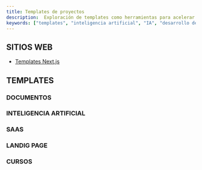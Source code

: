 ```yaml
---
title: Templates de proyectos
description:  Exploración de templates como herramientas para acelerar el desarrollo de aplicaciones de IA, incluyendo tipos, beneficios y ejemplos de uso.
keywords: ["templates", "inteligencia artificial", "IA", "desarrollo de software", "machine learning", "deep learning", "automatización", "productividad", "ejemplos de código", "buenas prácticas"]
---
```


## SITIOS WEB

* [Templates Next.js](https://vercel.com/templates/next.js?utm_source=next-site&utm_medium=navbar&utm_campaign=next_site_nav_templates)

## TEMPLATES

### DOCUMENTOS

<CardGrid>
  <Card
    subtitle="Document"
    title="Rubix Documents (Next.js)"
    description="Este kit de inicio de documentos sirve como una base flexible y escalable para crear sitios web de documentación o proyectos basados ​​en contenido."
    href="/docs/dev-templates/rubix-documents"
    external={true}
  />
  <Card
    subtitle="Document/IA"
    title="OpenAI Doc Search Starter (Next.js)"
    description="Plantilla para crear su propia búsqueda de documentos personalizada en estilo ChatGPT impulsada por Next.js, OpenAI y Supabase."
    href="/docs/dev-templates/doc-search"
    external={true}
  />
  
</CardGrid>

### INTELIGENCIA ARTIFICIAL 

<CardGrid>
  <Card
    subtitle="IA"
    title="Hume AI - Empathic Voice Interface Starter"
    description="Esta plantilla crea un chat de voz utilizando la interfaz de voz empática de Hume AI."
    href="/docs/dev-templates/hume-ai"
    external={true}
  />
  <Card
    subtitle="IA"
    title="Morphic"
    description="Motor de respuestas de IA con interfaz de usuario generativa."
    href="/docs/dev-templates/morphic"
    external={true}
  />
  <Card
    subtitle="IA"
    title="LangChain + Next.js Starter"
    description="Plantilla de inicio y casos de uso de ejemplo para proyectos LangChain en Next.js, incluidos chat, agentes y recuperación."
    href="/docs/dev-templates/langchain-nextjs-starter"
    external={true}
  />
  <Card
    subtitle="IA"
    title="AgentGPT - AI Agents with Langchain & OpenAI"
    description="Ensamble, configure e implemente agentes de IA autónomos en su navegador, utilizando Langchain, OpenAI, AutoGPT y T3 Stack."
    href="/docs/dev-templates/ai-agents-langchain"
    external={true}
  />
  
</CardGrid>

### SAAS

<CardGrid>
  <Card
    subtitle="saas"
    title="Paddle Billing Subscription Starter"
    description="Un kit de inicio completo para crear e implementar una aplicación SaaS Next.js impulsada por Paddle Billing, Supabase y Vercel."
    href="/docs/dev-templates/paddle-billing-subscription"
    external={true}
  />
  
</CardGrid>

### LANDIG PAGE

<CardGrid>
  <Card
    subtitle="IA"
    title="Finwise SaaS Landing Page"
    description="Plantilla de página de destino liviana y fácil de personalizar para SaaS, creada con Next.js y Tailwind."
    href="/docs/dev-templates/saas-landing-page"
    external={true}
  />
  
</CardGrid>

### CURSOS

<CardGrid>
  <Card
    subtitle="Sub"
    title="Tit"
    description="Desc"
    href="#"
    external={true}
  />
  
</CardGrid>
